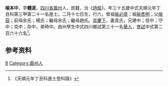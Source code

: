 {{明清人物信息框
| 姓名 = 喻本中
| 原名 =
| 圖片名稱= 
| 圖片大小 =
| 圖片說明 = 
| 最高職務 =
| 國家 = 大明 
| 爵位 =
| 籍貫 = [[四川省|四川省]][[眉州|眉州]]
| 族裔 = 
| 旗籍 = 
| 字號 = 
| 諡號 =
| 出生日期 = 二月十七日
| 出生地點 =
| 逝世日期 = 
| 逝世地點 =
| 墓葬 =
| 配偶 = 袁氏
| 親屬 = 曾祖[[喻必盛|喻必盛]]，祖[[喻彥明|喻彥明]]，父[[喻容|喻容]]，前母余氏；楊氏；繼母余氏；繼母趙氏
| 出身 =
* 天順元年丁丑科進士
| 經歷 =
| 著作 =  
*
*
*
}}
'''喻本中'''{{BD|1423年||1482年||}}，字'''體道'''，[[四川省|四川省]][[眉州|眉州]]人，民籍，治《[[詩經|詩經]]》，年三十五歲中式天順元年丁丑科第三甲第二十一名進士。二月十七日生，行六，曾祖[[喻必盛|喻必盛]]；祖[[喻彥明|喻彥明]]；父[[喻容|喻容]]；前母余氏；楊氏；繼母余氏；繼母趙氏。[[具慶下|具慶下]]，妻袁氏，兄建中；信中；守中；克中；存中，弟時中。由州學生中式四川鄉試第三十一名[[舉人|舉人]]，[[會試|會試]]中式第二百六十六名<ref>《天順元年丁丑科進士登科錄》</ref>。

== 参考资料 ==
{{reflist}}

{{天順元年丁丑科殿试金榜}}

{{Authority control}}

{{DEFAULTSORT:}}
[[Category:喻姓|B]]
[[Category:眉州人|Category:眉州人]]


{{明朝人物小作品}}